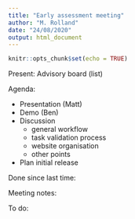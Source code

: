```yaml
---
title: "Early assessment meeting"
author: "M. Rolland"
date: "24/08/2020"
output: html_document
---
```


```r
knitr::opts_chunk$set(echo = TRUE)
```

Present: Advisory board (list)

Agenda:

* Presentation (Matt)
* Demo (Ben)
* Discussion
  * general workflow
  * task validation process
  * website organisation
  * other points
* Plan initial release

Done since last time:

Meeting notes:

To do:


